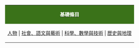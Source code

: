 <center>
{| class="toccolours"
|-
| style="background-color:#3a7219;text-align:center" | '''[[Wikipedia:基礎條目|<span style="color:white;">基礎條目</span>]]'''
|-
| style="text-align:center" | [[Wikipedia:基礎條目#人物|人物]] | [[Wikipedia:基礎條目#哲學及心理學|社會、語文與藝術]] | [[Wikipedia:基礎條目#科學|科學、數學與技術]] | [[Wikipedia:基礎條目#歷史|歷史與地理]] 
|}
</center><noinclude>{{Doc}}</noinclude>
